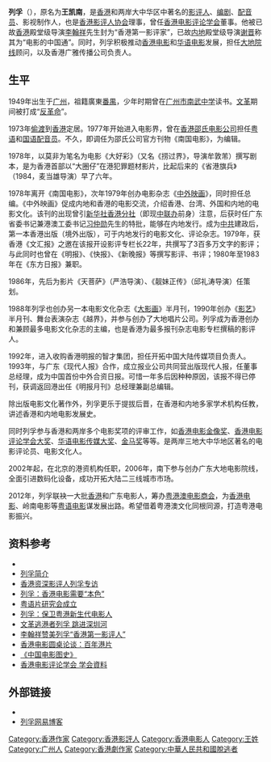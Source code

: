 '''列孚'''（{{bd|1949年||||}}），原名为'''王凯南'''，是[[香港|香港]]和两岸大中华区中著名的[[影评人|影评人]]、[[编剧|编剧]]、[[配音员|配音员]]、影视制作人，也是[[香港影评人协会|香港影评人协会]]理事，曾任[[香港电影评论学会|香港电影评论学会]]董事。他被已故[[香港|香港]]殿堂级导演[[李翰祥|李翰祥]]先生封为“香港第一影评家”，已故[[内地|内地]]殿堂级导演[[谢晋|谢晋]]称其为“电影的中国通”。同时，列孚积极推动[[香港电影|香港电影]]和[[华语电影|华语电影]]发展，担任[[大地院线|大地院线]]顾问，以及香港广雅传播公司负责人。

== 生平 ==
1949年出生于[[广州|广州]]，祖籍廣東[[番禺縣|番禺]]，少年时期曾在[[广州市南武中学|广州市南武中学]]读书。[[文革|文革]]期间被打成“[[反革命|反革命]]”。

1973年[[偷渡|偷渡]]到[[香港|香港]]定居。1977年开始进入电影界，曾在[[香港|香港]][[邵氏电影公司|邵氏电影公司]]担任[[粤语|粤语]]和[[国语|国语]][[配音员|配音员]]。不久，即调任为邵氏公司官方刊物《南国电影》，为编辑。

1978年，以莫非为笔名为电影《大好彩》（又名《捞过界》，导演牟敦芾）撰写剧本，是为香港首部以“大圈仔”在港犯罪题材影片，比起后来的《省港旗兵》（1984，麦当雄导演）早了六年。

1978年离开《南国电影》，次年1979年创办电影杂志《[[中外映画|中外映画]]》，同时担任总编。《中外映画》促成内地和香港的电影交流，介绍香港、台湾、外国和内地的电影文化。该刊的出现曾引[[新华社香港分社|新华社香港分社]]（即现[[中联办|中联办]]前身）注意，后获时任广东省委书记兼港澳工委书记[[习仲勋|习仲勋]]先生的特批，能够在内地发行。成为[[中共|中共]]建政后，第一本香港出版（境外出版），可于内地发行的电影文化、评论杂志。1979年，获香港《文汇报》之邀在该报开设影评专栏长22年，共撰写了3百多万文字的影评；与此同时也曾在《明报》、《快报》、《新晚报》等撰写影评、书评；1980年至1983年在《东方日报》兼职。

1986年，先后为影片《天菩萨》（严浩导演）、《靓妹正传》（邱礼涛导演）任策划。

1988年列孚也创办另一本电影文化杂志《[[大影画|大影画]]》半月刊，1990年创办《[[影艺|影艺]]》半月刊、舞台表演杂志《越界》，并参与创办了大地唱片公司。列孚成为香港创办和兼顾最多电影文化杂志的主编，也是香港为最多报刊杂志电影专栏撰稿的影评人。

1992年，进入收购香港明报的智才集团，担任开拓中国大陆传媒项目负责人。1993年，与广东《现代人报》合作，成立报业公司共同营出版现代人报，任董事总经理，成为中国首份中外合资日报。可惜一年多后因种种原因，该报不得已停刊，获调返回港出任《明报月刊》总经理兼副总编辑。

除出版电影文化著作外，列孚更乐于提拔后晋，在香港和内地多家学术机构任教，讲述香港和内地电影发展史。

同时列孚参与香港和两岸多个电影奖项的评审工作，如[[香港电影金像奖|香港电影金像奖]]、[[香港电影评论学会大奖|香港电影评论学会大奖]]、[[华语电影传媒大奖|华语电影传媒大奖]]、[[金马奖|金马奖]]等等。是两岸三地大中华地区著名的电影评论员、电影文化人。

2002年起，在北京的港资机构任职，2006年，南下参与创办广东大地电影院线，全面引进数码化设备，成功开拓大陆二三线城市市场。

2012年，列孚联袂一大批[[香港|香港]]和广东电影人，筹办[[粤港澳电影商会|粤港澳电影商会]]，为[[香港电影|香港电影]]、岭南电影等[[粤语电影|粤语电影]]谋发展出路。希望借着粤港澳文化同根同源，打造粤港电影振兴。

== 资料参考 ==
*{{cite web|url=http://news.163.com/08/1224/12/4TU9K6N000012Q9L.html|title=列孚：香港电影需要“本色”|work=新京报|date=2008-12-24|accessdate=2012-03-13|archive-url=https://web.archive.org/web/20130928040305/http://news.163.com/08/1224/12/4TU9K6N000012Q9L.html|archive-date=2013-09-28|dead-url=yes}}
*[http://www.ndcnc.gov.cn/datalib/2004/Character/DL/DL-20040310152650/ 列孚简介] {{Wayback|url=http://www.ndcnc.gov.cn/datalib/2004/Character/DL/DL-20040310152650/ |date=20060115013239 }}
*[http://news.enorth.com.cn/system/2012/02/26/008733986.shtml 香港资深影评人列孚专访] {{Wayback|url=http://news.enorth.com.cn/system/2012/02/26/008733986.shtml |date=20160304091745 }}
*[https://web.archive.org/web/20110728173140/http://opinion.hexun.com/2008-12-24/112717199.html 列孚：香港电影需要“本色”]
*[http://www.m1905.com/news/20110816/463756_2.shtml 粤语片研究会成立]{{Dead link|date=2020年6月 |bot=InternetArchiveBot |fix-attempted=yes }}
*[http://ent.sina.com.cn/m/c/2011-04-27/09533293203.shtml 列孚：保卫粤港新生代电影人] {{Wayback|url=http://ent.sina.com.cn/m/c/2011-04-27/09533293203.shtml |date=20160304101109 }}
*[https://web.archive.org/web/20061117023447/http://news.163.com/06/0205/10/296KL5P900011E7T.html 文革逃港者列孚 跳进深圳河]
*[http://yule.sohu.com/20100506/n271959235.shtml 李翰祥赞美列孚“香港第一影评人”] {{Wayback|url=http://yule.sohu.com/20100506/n271959235.shtml |date=20160304224524 }}
*[http://ent.sina.com.cn/m/c/2009-06-03/10522547261.shtml 香港电影圆桌论谈：百年港片]
*[http://www.bookschina.com/1987583.htm 《中国电影图史》] {{Wayback|url=http://www.bookschina.com/1987583.htm |date=20160331082941 }}
*[http://www.filmcritics.org.hk/node/1 香港电影评论学会 学会資料] {{Wayback|url=http://www.filmcritics.org.hk/node/1 |date=20170630174926 }}

== 外部链接 ==
* {{sinaweibo|1865339865}}
* [https://web.archive.org/web/20150909174824/http://cantonsir.blog.163.com/ 列孚网易博客]

{{DEFAULTSORT:L列}}
[[Category:香港作家|Category:香港作家]]
[[Category:香港影評人|Category:香港影評人]]
[[Category:香港电影人|Category:香港电影人]]
[[Category:王姓|Category:王姓]]
[[Category:广州人|Category:广州人]]
[[Category:香港劇作家|Category:香港劇作家]]
[[Category:中華人民共和國脫逃者|Category:中華人民共和國脫逃者]]